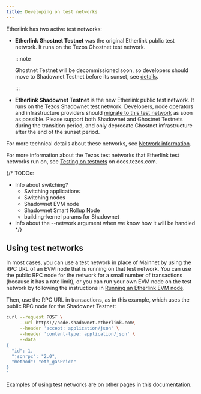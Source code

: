 ```yaml
---
title: Developing on test networks
---
```


Etherlink has two active test networks:

- **Etherlink Ghostnet Testnet** was the original Etherlink public test network.
It runs on the Tezos Ghostnet test network.

   :::note

   Ghostnet Testnet will be decommissioned soon, so developers should move to Shadownet Testnet before its sunset, see [details](/network/migrating-testnet).

   :::

- **Etherlink Shadownet Testnet** is the new Etherlink public test network.
It runs on the Tezos Shadownet test network.
Developers, node operators and infrastructure providers should [migrate to this test network](/network/migrating-testnet) as soon as possible.
Please support both Shadownet and Ghostnet Testnets during the transition period, and only deprecate Ghostnet infrastructure after the end of the sunset period.

For more technical details about these networks, see [Network information](/get-started/network-information).

For more information about the Tezos test networks that Etherlink test networks run on, see [Testing on testnets](https://docs.tezos.com/developing/testnets) on docs.tezos.com.

{/*
TODOs:
- Info about switching?
  - Switching applications
  - Switching nodes
  - Shadownet EVM node
  - Shadownet Smart Rollup Node
  - building-kernel params for Shadownet
- Info about the --network argument when we know how it will be handled
*/}

## Using test networks

In most cases, you can use a test network in place of Mainnet by using the RPC URL of an EVM node that is running on that test network.
You can use the public RPC node for the network for a small number of transactions (because it has a rate limit), or you can run your own EVM node on the test network by following the instructions in [Running an Etherlink EVM node](/network/evm-nodes).

Then, use the RPC URL in transactions, as in this example, which uses the public RPC node for the Shadownet Testnet:

```bash
curl --request POST \
     --url https://node.shadownet.etherlink.com\
     --header 'accept: application/json' \
     --header 'content-type: application/json' \
     --data '
{
  "id": 1,
  "jsonrpc": "2.0",
  "method": "eth_gasPrice"
}
'
```

Examples of using test networks are on other pages in this documentation.
